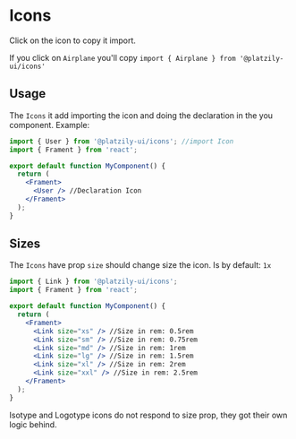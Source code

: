 
# Icons

Click on the icon to copy it import.

If you click on `Airplane` you'll copy `import { Airplane } from '@platzily-ui/icons'`

<Icons />

## Usage

The `Icons` it add importing the icon and doing the declaration in the you component. Example:

```jsx
import { User } from '@platzily-ui/icons'; //import Icon
import { Frament } from 'react';

export default function MyComponent() {
  return (
    <Frament>
      <User /> //Declaration Icon
    </Frament>
  );
}
```

## Sizes

The `Icons` have prop `size` should change size the icon. Is by default: `1x`

```jsx
import { Link } from '@platzily-ui/icons';
import { Frament } from 'react';

export default function MyComponent() {
  return (
    <Frament>
      <Link size="xs" /> //Size in rem: 0.5rem
      <Link size="sm" /> //Size in rem: 0.75rem
      <Link size="md" /> //Size in rem: 1rem
      <Link size="lg" /> //Size in rem: 1.5rem
      <Link size="xl" /> //Size in rem: 2rem
      <Link size="xxl" /> //Size in rem: 2.5rem
    </Frament>
  );
}
```

<div style={{ display: 'flex', justifyContent: 'center', alignItems: 'center' }}>
  <Link size="xs" />
  <Link size="sm" />
  <Link size="md" />
  <Link size="lg" />
  <Link size="xl" />
  <Link size="xxl" />
</div>


<Warning>
  Isotype and Logotype icons do not respond to size prop, they got their own logic behind.
</Warning>


